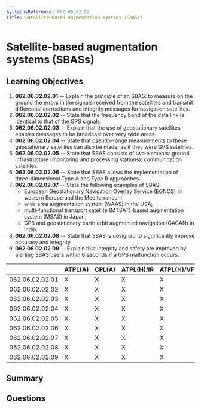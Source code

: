 ```yaml
---
SyllabusReference: 062.06.02.02
Title: Satellite-based augmentation systems (SBASs)
---
```


# Satellite-based augmentation systems (SBASs)

## Learning Objectives

1.  **062.06.02.02.01** -- Explain the principle of an SBAS: to measure on the
    ground the errors in the signals received from the satellites and transmit
    differential corrections and integrity messages for navigation satellites.
2.  **062.06.02.02.02** -- State that the frequency band of the data link is
    identical to that of the GPS signals.
3.  **062.06.02.02.03** -- Explain that the use of geostationary satellites
    enables messages to be broadcast over very wide areas.
4.  **062.06.02.02.04** -- State that pseudo-range measurements to these
    geostationary satellites can also be made, as if they were GPS satellites.
5.  **062.06.02.02.05** -- State that SBAS consists of two elements: ground
    infrastructure (monitoring and processing stations); communication
    satellites.
6.  **062.06.02.02.06** -- State that SBAS allows the implementation of
    three-dimensional Type A and Type B approaches.
7.  **062.06.02.02.07** -- State the following examples of SBAS:
    *   European Geostationary Navigation Overlay Service (EGNOS) in western Europe
        and the Mediterranean;
    *   wide area augmentation system (WAAS) in the USA;
    *   multi-functional transport satellite (MTSAT)-based augmentation system
        (MSAS) in Japan;
    *   GPS and geostationary earth orbit augmented navigation (GAGAN) in India.
8.  **062.06.02.02.08** -- State that SBAS is designed to significantly improve
    accuracy and integrity.
9.  **062.06.02.02.09** -- Explain that integrity and safety are improved by
    alerting SBAS users within 6 seconds if a GPS malfunction occurs.

|                 | ATPL(A) | CPL(A) | ATPL(H)/IR | ATPL(H)/VFR | CPL(H) | IR | CBIR(A) |
| --------------- | ------- | ------ | ---------- | ----------- | ------ | -- | ------- |
| 062.06.02.02.01 | X       | X      | X          | X           | X      | X  | X       |
| 062.06.02.02.02 | X       | X      | X          | X           | X      | X  | X       |
| 062.06.02.02.03 | X       | X      | X          | X           | X      | X  | X       |
| 062.06.02.02.04 | X       | X      | X          | X           | X      | X  | X       |
| 062.06.02.02.05 | X       | X      | X          | X           | X      | X  | X       |
| 062.06.02.02.06 | X       | X      | X          | X           | X      | X  | X       |
| 062.06.02.02.07 | X       | X      | X          | X           | X      | X  | X       |
| 062.06.02.02.08 | X       | X      | X          | X           | X      | X  | X       |
| 062.06.02.02.09 | X       | X      | X          | X           | X      | X  | X       |

## Summary

## Questions
